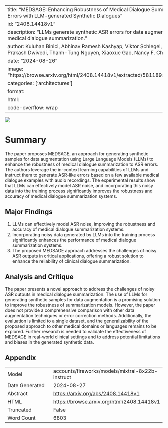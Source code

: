 
---
title: "MEDSAGE: Enhancing Robustness of Medical Dialogue Summarization to ASR Errors with LLM-generated Synthetic Dialogues"
id: "2408.14418v1"
description: "LLMs generate synthetic ASR errors for data augmentation, improving medical dialogue summarization."
author: Kuluhan Binici, Abhinav Ramesh Kashyap, Viktor Schlegel, Andy T. Liu, Vijay Prakash Dwivedi, Thanh-Tung Nguyen, Xiaoxue Gao, Nancy F. Chen, Stefan Winkler
date: "2024-08-26"
image: "https://browse.arxiv.org/html/2408.14418v1/extracted/5811892/figures/fig_a.png"
categories: ['architectures']
format:
  html:
    code-overflow: wrap
---

![](https://browse.arxiv.org/html/2408.14418v1/extracted/5811892/figures/fig_a.png)

# Summary

The paper proposes MEDSAGE, an approach for generating synthetic samples for data augmentation using Large Language Models (LLMs) to enhance the robustness of medical dialogue summarization to ASR errors. The authors leverage the in-context learning capabilities of LLMs and instruct them to generate ASR-like errors based on a few available medical dialogue examples with audio recordings. The experimental results show that LLMs can effectively model ASR noise, and incorporating this noisy data into the training process significantly improves the robustness and accuracy of medical dialogue summarization systems.

## Major Findings

1. LLMs can effectively model ASR noise, improving the robustness and accuracy of medical dialogue summarization systems.
2. Incorporating noisy data generated by LLMs into the training process significantly enhances the performance of medical dialogue summarization systems.
3. The proposed MEDSAGE approach addresses the challenges of noisy ASR outputs in critical applications, offering a robust solution to enhance the reliability of clinical dialogue summarization.

## Analysis and Critique

The paper presents a novel approach to address the challenges of noisy ASR outputs in medical dialogue summarization. The use of LLMs for generating synthetic samples for data augmentation is a promising solution to improve the robustness of summarization models. However, the paper does not provide a comprehensive comparison with other data augmentation techniques or error correction methods. Additionally, the evaluation is limited to a single dataset, and the generalizability of the proposed approach to other medical domains or languages remains to be explored. Further research is needed to validate the effectiveness of MEDSAGE in real-world clinical settings and to address potential limitations and biases in the generated synthetic data.

## Appendix

|          |          |
|----------|----------|
| Model     | accounts/fireworks/models/mixtral-8x22b-instruct       |
| Date Generated     | 2024-08-27       |
| Abstract | [https://arxiv.org/abs/2408.14418v1](https://arxiv.org/abs/2408.14418v1)        |
| HTML     | [https://browse.arxiv.org/html/2408.14418v1](https://browse.arxiv.org/html/2408.14418v1)       |
| Truncated       | False       |
| Word Count       | 6803       |